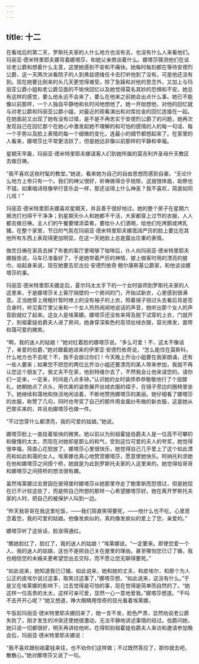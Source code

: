 ```yaml
---
---
---
```

title: 十二
---




在看戏后的第二天，罗斯托夫家的人什么地方也没有去，也没有什么人来看他们。玛丽亚·德米特里耶夫娜背着娜塔莎，和她父亲商谈着什么。娜塔莎猜测他们在谈论老公爵和想着什么主意，这使她感到不安和不痛快。她每时每刻都在等待安德烈公爵，这一天两次派看院子的人到弗兹德维任卡去打听他到了没有。可是他还没有到。现在她要比刚来的头几天更觉得难受。除了急躁和对他的思念外，又加上与玛丽亚公爵小姐和老公爵见面的不愉快回忆以及她觉得莫名其妙的恐惧和不安。她总有这样的感觉，要么他永远不会来了，要么在他来之前她会出点什么事。她已不能像以前那样，一个人独自平静地和长时间地想他了。她一开始想他，对他的回忆就与对老公爵和玛丽亚公爵小姐，对最近的观看演出和对库拉金的回忆连接在一起。在她面前又出现了她有没有过错，是不是不再忠实于安德烈公爵了的问题，她再次发现自己在回忆那个在她心中激发起她不理解的和可怕的感情的人的每一句话、每一个手势以及脸上表情的每一个细微的变化，连最小的细节都想起来了。在家里的人看来，娜塔莎比平常更活跃了，但是她远非像以前那样的平静和幸福。

星期天早晨，玛丽亚·德米特里耶夫娜请客人们到她所属的莫吉利齐圣母升天教区去做日祷。

“我不喜欢这些时髦的教堂。”她说，看来她为自己的自由思想而感到自豪。“无论什么地方上帝只有一个。我们的神父很好，祈祷做得合乎规矩，这就很体面，助祭也不错。如果唱诗班像举行音乐会一样，那还谈得上什么神圣？我不喜欢，简直如同儿戏！”

玛丽亚·德米特里耶夫娜喜欢星期天，并且善于很好地过。她的整个房子在星期六擦洗打扫得干干净净；到星期天仆人和她都不干活，大家都穿上过节的衣服，人人都去做日祷。主人们的午餐要增添菜肴，要给仆人们酒喝，给他们吃烤鹅或烤乳猪。在整个家里，节日的气氛在玛丽亚·德米特里耶夫娜宽阔严厉的脸上要比在其他所有东西上表现得更加明显，在这一天她脸上总是露出庄重的表情。

做完日祷在家具去掉了布套的客厅里喝够了咖啡后，仆人向玛丽亚·德米特里耶夫娜报告说，马车已准备好了，于是她带着严厉的神情，披上做客时用的漂亮的披巾，站起身来说，现在她要去尼古拉·安德烈依奇·鲍尔康斯基公爵家，和他谈谈娜塔莎的事。

玛丽亚·德米特里耶夫娜走后，夏尔玛太太手下的一个女时装师到罗斯托夫家的人这里来，于是娜塔莎关上客厅隔壁的一个房间的门，开始试新衣，心里感到很满意。正当她穿上用粗针暂时缭上的没有袖子的上衣，照着镜子扭过头去看后背是否合身时，听见客厅里父亲和一个女人热热闹闹地说话的声音，她听出那个女人的声音脸就红了起来。这女人是埃莱娜。娜塔莎还没有来得及脱下试穿的上衣，门就开了，别祖霍娃伯爵夫人进了房间，她身穿深紫色的高领丝绒衣服，容光焕发，面带和蔼可爱的微笑。

“啊，我的迷人的姑娘！”她对红着脸的娜塔莎说。“多么可爱！不，这太不像话了，亲爱的伯爵，”她对跟着她进来的伊里亚·安德烈依奇说，“怎么能住在莫斯科，什么地方也不去呢？不，我不会放过你们！今天晚上乔治小姐要在我家朗诵，还有一些人要来；如果您不把您的两位比乔治小姐还要漂亮的美人带来参加，我就不再认您这个朋友了。我丈夫不在家，他到特维尔去了，不然我会让他来请您的。请你们一定来，一定来，时间是八点多钟。”认识她的女时装师恭恭敬敬地行了个屈膝礼，她朝她点了点头，用优美的姿势展开丝绒衣服的褶子，在镜子旁边的圈椅里坐下。她继续和蔼地和快活地闲谈着，不断地赞扬娜塔莎的美丽。她仔细看了娜塔莎的衣服，称赞了几句，同时也夸奖了自己的那件用金属纱布做的新衣服，这是她从巴黎买来的，并且劝娜塔莎也做一件。

“不过您穿什么都漂亮，我的可爱的姑娘。”她说。

娜塔莎脸上一直挂着愉快的微笑。她以前以为别祖霍娃伯爵夫人是一位高不可攀的和傲慢的太太，而现在对她却是那么的和气，受到这位可爱的夫人的夸奖，她觉得很幸福，简直心花怒放了。娜塔莎心里很快乐，她觉得自己几乎爱上了这个如此漂亮和如此和蔼的女人。埃莱娜也真心地赞赏娜塔莎，愿意使她快乐。阿纳托利求她在他和娜塔莎之间搭个桥，她就是为此到罗斯托夫家的人这里来的。她觉得给哥哥和娜塔莎之间搭桥的想法很有趣。

虽然埃莱娜过去曾因在彼得堡时娜塔莎从她那里夺走了鲍里斯而怨恨过，但是她现在已不计较这些了，而是照自己所想的那样一心希望娜塔莎好。她在离开罗斯托夫家的人时，把自己的被保护人叫到一边。

“昨天我哥哥在我这里吃饭，——我们简直笑得要死，——他什么也不吃，心里思念着您，我的可爱的姑娘。他像发疯似的，真的像发疯似的爱上了您，亲爱的。”

娜塔莎听了这些话，脸涨得通红。

“瞧她脸红了，脸红了，我的迷人的姑娘！”埃莱娜说。“一定要来。即使您爱一个人，我的迷人的姑娘，这也不是把自己关在屋里的理由。甚至哪怕您已订了婚，我也相信您的未婚夫更希望您出去交际，而不愿让您无聊得要死。”

“如此说来，她知道我已订婚，如此说来，她和她的丈夫，和皮埃尔，和那个为人公正的皮埃尔说过这事，取笑过这事了，”娜塔莎想，“如此说来，这没有什么。”于是又在埃莱娜的影响下，过去觉得是可怕的事，现在觉得是简单而自然的了。“她这样一位高贵的太太，这样可亲可爱，显然一心一意地爱我。”娜塔莎想道。“干吗不去开开心呢？”她又想道，睁大眼睛用惊奇的目光看着埃莱娜。

午饭前玛丽亚·德米特里耶夫娜回来了，她一言不发，脸色严肃，显然劝说老公爵失败了。刚才发生的冲突还使她很激动，无法平静地讲述事情的经过。伯爵问她，她只说一切都很好，明天再讲给他听。在得知别祖霍娃伯爵夫人来访和邀请参加晚会后，玛丽亚·德米特里耶夫娜说：

“我不喜欢跟别祖霍娃来往，也不劝你们这样做；不过既然答应了，那你就去吧，散散心。”她对娜塔莎又说了一句。